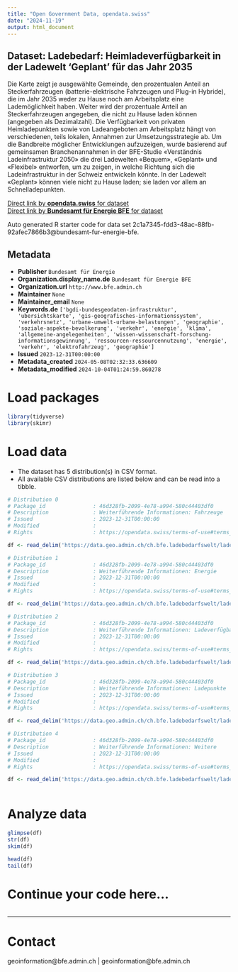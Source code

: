 ```yaml
---
title: "Open Government Data, opendata.swiss"
date: "2024-11-19"
output: html_document
---
```


## Dataset: Ladebedarf: Heimladeverfügbarkeit in der Ladewelt 'Geplant' für das Jahr 2035

Die Karte zeigt je ausgewählte Gemeinde, den prozentualen Anteil an Steckerfahrzeugen (batterie-elektrische Fahrzeugen und Plug-in Hybride), die im Jahr 2035 weder zu Hause noch am Arbeitsplatz eine Lademöglichkeit haben. Weiter wird der prozentuale Anteil an Steckerfahrzeugen angegeben, die nicht zu Hause laden können (angegeben als Dezimalzahl). Die Verfügbarkeit von privaten Heimladepunkten sowie von Ladeangeboten am Arbeitsplatz hängt von verschiedenen, teils lokalen, Annahmen zur Umsetzungsstrategie ab. Um die Bandbreite möglicher Entwicklungen aufzuzeigen, wurde basierend auf gemeinsamen Branchenannahmen in der BFE-Studie «Verständnis Ladeinfrastruktur 2050» die drei Ladewelten «Bequem», «Geplant» und «Flexibel» entworfen, um zu zeigen, in welche Richtung sich die Ladeinfrastruktur in der Schweiz entwickeln könnte. In der Ladewelt «Geplant» können viele nicht zu Hause laden; sie laden vor allem an Schnelladepunkten.

[Direct link by **opendata.swiss** for dataset](https://opendata.swiss/de/dataset/ladebedarf-heimladeverfugbarkeit-in-der-ladewelt-geplant-fur-das-jahr-2035)<br>
[Direct link by **Bundesamt für Energie BFE** for dataset](https://www.bfe.admin.ch/ladebedarfsszenarien)

Auto generated R starter code for data set 2c1a7345-fdd3-48ac-88fb-92afec7866b3@bundesamt-fur-energie-bfe.

## Metadata

- **Publisher** `Bundesamt für Energie`
- **Organization.display_name.de** `Bundesamt für Energie BFE`
- **Organization.url** `http://www.bfe.admin.ch`
- **Maintainer** `None`
- **Maintainer_email** `None`
- **Keywords.de** `['bgdi-bundesgeodaten-infrastruktur', 'ubersichtskarte', 'gis-geografisches-informationssystem', 'verkehrsnetz', 'urbane-umwelt-urbane-belastungen', 'geographie', 'soziale-aspekte-bevolkerung', 'verkehr', 'energie', 'klima', 'allgemeine-angelegenheiten', 'wissen-wissenschaft-forschung-informationsgewinnung', 'ressourcen-ressourcennutzung', 'energie', 'verkehr', 'elektrofahrzeug', 'geographie']`
- **Issued** `2023-12-31T00:00:00`
- **Metadata_created** `2024-05-08T02:32:33.636609`
- **Metadata_modified** `2024-10-04T01:24:59.860278`


# Load packages

```r

library(tidyverse)
library(skimr)

```

# Load data

-   The dataset has 5 distribution(s) in CSV format.
-   All available CSV distributions are listed below and can be read into a tibble.

```r

# Distribution 0
# Package_id               : 46d328fb-2099-4e78-a994-580c44403df0
# Description              : Weiterführende Informationen: Fahrzeuge
# Issued                   : 2023-12-31T00:00:00
# Modified                 : 
# Rights                   : https://opendata.swiss/terms-of-use#terms_by

df <- read_delim('https://data.geo.admin.ch/ch.bfe.ladebedarfswelt/ladebedarfswelt/ladebedarfswelt-fahrzeuge_2056.csv.zip')

# Distribution 1
# Package_id               : 46d328fb-2099-4e78-a994-580c44403df0
# Description              : Weiterführende Informationen: Energie
# Issued                   : 2023-12-31T00:00:00
# Modified                 : 
# Rights                   : https://opendata.swiss/terms-of-use#terms_by

df <- read_delim('https://data.geo.admin.ch/ch.bfe.ladebedarfswelt/ladebedarfswelt/ladebedarfswelt-energie_2056.csv.zip')

# Distribution 2
# Package_id               : 46d328fb-2099-4e78-a994-580c44403df0
# Description              : Weiterführende Informationen: Ladeverfügbarkeit
# Issued                   : 2023-12-31T00:00:00
# Modified                 : 
# Rights                   : https://opendata.swiss/terms-of-use#terms_by

df <- read_delim('https://data.geo.admin.ch/ch.bfe.ladebedarfswelt/ladebedarfswelt/ladebedarfswelt-verfuegbarkeit_2056.csv.zip')

# Distribution 3
# Package_id               : 46d328fb-2099-4e78-a994-580c44403df0
# Description              : Weiterführende Informationen: Ladepunkte
# Issued                   : 2023-12-31T00:00:00
# Modified                 : 
# Rights                   : https://opendata.swiss/terms-of-use#terms_by

df <- read_delim('https://data.geo.admin.ch/ch.bfe.ladebedarfswelt/ladebedarfswelt/ladebedarfswelt-ladepunkte_2056.csv.zip')

# Distribution 4
# Package_id               : 46d328fb-2099-4e78-a994-580c44403df0
# Description              : Weiterführende Informationen: Weitere
# Issued                   : 2023-12-31T00:00:00
# Modified                 : 
# Rights                   : https://opendata.swiss/terms-of-use#terms_by

df <- read_delim('https://data.geo.admin.ch/ch.bfe.ladebedarfswelt/ladebedarfswelt/ladebedarfswelt-weitere_2056.csv.zip')



```

# Analyze data

```r

glimpse(df)
str(df)
skim(df)

head(df)
tail(df)

```

# Continue your code here...

```r

```

------------------------------------------------------------------------

# Contact

geoinformation@bfe.admin.ch | geoinformation@bfe.admin.ch
